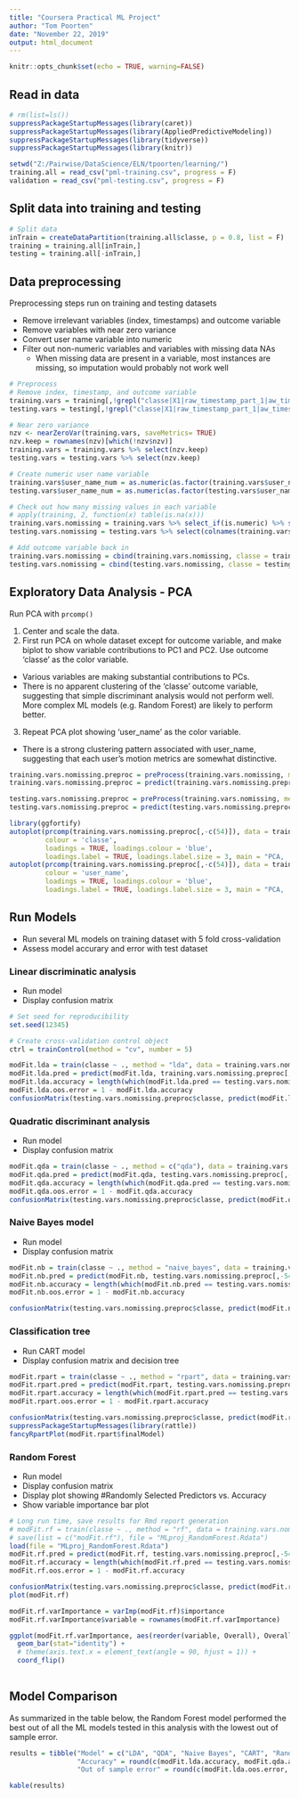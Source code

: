 ---
title: "Coursera Practical ML Project"
author: "Tom Poorten"
date: "November 22, 2019"
output: html_document
---

```{r setup, include=FALSE}
knitr::opts_chunk$set(echo = TRUE, warning=FALSE)
```

## Read in data

```{r read_data, warning=FALSE, message=FALSE}
# rm(list=ls())
suppressPackageStartupMessages(library(caret))
suppressPackageStartupMessages(library(AppliedPredictiveModeling))
suppressPackageStartupMessages(library(tidyverse))
suppressPackageStartupMessages(library(knitr))

setwd("Z:/Pairwise/DataScience/ELN/tpoorten/learning/")
training.all = read_csv("pml-training.csv", progress = F)
validation = read_csv("pml-testing.csv", progress = F)
```

## Split data into training and testing

```{r split_data}
# Split data
inTrain = createDataPartition(training.all$classe, p = 0.8, list = F)
training = training.all[inTrain,]
testing = training.all[-inTrain,]
```

## Data preprocessing

Preprocessing steps run on training and testing datasets

* Remove irrelevant variables (index, timestamps) and outcome variable
* Remove variables with near zero variance
* Convert user name variable into numeric
* Filter out non-numeric variables and variables with missing data NAs 
  + When missing data are present in a variable, most instances are missing, so imputation would probably not work well



```{r preprocessing}
# Preprocess
# Remove index, timestamp, and outcome variable
training.vars = training[,!grepl("classe|X1|raw_timestamp_part_1|aw_timestamp_part_2|cvtd_timestamp|new_window|num_window", colnames(training))]
testing.vars = testing[,!grepl("classe|X1|raw_timestamp_part_1|aw_timestamp_part_2|cvtd_timestamp|new_window|num_window", colnames(testing))]

# Near zero variance
nzv <- nearZeroVar(training.vars, saveMetrics= TRUE)
nzv.keep = rownames(nzv)[which(!nzv$nzv)]
training.vars = training.vars %>% select(nzv.keep)
testing.vars = testing.vars %>% select(nzv.keep)

# Create numeric user name variable
training.vars$user_name_num = as.numeric(as.factor(training.vars$user_name))
testing.vars$user_name_num = as.numeric(as.factor(testing.vars$user_name))

# Check out how many missing values in each variable
# apply(training, 2, function(x) table(is.na(x)))
training.vars.nomissing = training.vars %>% select_if(is.numeric) %>% select_if(function(x){!any(is.na(x))})
testing.vars.nomissing = testing.vars %>% select(colnames(training.vars.nomissing))

# Add outcome variable back in
training.vars.nomissing = cbind(training.vars.nomissing, classe = training$classe)
testing.vars.nomissing = cbind(testing.vars.nomissing, classe = testing$classe)
```

## Exploratory Data Analysis - PCA

Run PCA with `prcomp()`

1. Center and scale the data.
2. First run PCA on whole dataset except for outcome variable, and make biplot to show variable contributions to PC1 and PC2. Use outcome 'classe' as the color variable.
  + Various variables are making substantial contributions to PCs.
  + There is no apparent clustering of the 'classe' outcome variable, suggesting that simple discriminant analysis would not perform well. More complex ML models (e.g. Random Forest) are likely to perform better.
3. Repeat PCA plot showing 'user_name' as the color variable.
  + There is a strong clustering pattern associated with user_name, suggesting that each user's motion metrics are somewhat distinctive.

```{r pca}
training.vars.nomissing.preproc = preProcess(training.vars.nomissing, method = c("center","scale"))
training.vars.nomissing.preproc = predict(training.vars.nomissing.preproc, training.vars.nomissing)

testing.vars.nomissing.preproc = preProcess(training.vars.nomissing, method = c("center","scale"))
testing.vars.nomissing.preproc = predict(testing.vars.nomissing.preproc, testing.vars.nomissing)

library(ggfortify)
autoplot(prcomp(training.vars.nomissing.preproc[,-c(54)]), data = training, 
         colour = 'classe',
         loadings = TRUE, loadings.colour = 'blue',
         loadings.label = TRUE, loadings.label.size = 3, main = "PCA, 'classe' as the color variable")
autoplot(prcomp(training.vars.nomissing.preproc[,-c(54)]), data = training, 
         colour = 'user_name',
         loadings = TRUE, loadings.colour = 'blue',
         loadings.label = TRUE, loadings.label.size = 3, main = "PCA, 'user_name' as the color variable")

```

## Run Models

* Run several ML models on training dataset with 5 fold cross-validation
* Assess model accurary and error with test dataset


### Linear discriminatic analysis

* Run model
* Display confusion matrix

```{r}
# Set seed for reproducibility
set.seed(12345)

# Create cross-validation control object
ctrl = trainControl(method = "cv", number = 5)

modFit.lda = train(classe ~ ., method = "lda", data = training.vars.nomissing.preproc, trControl = ctrl)
modFit.lda.pred = predict(modFit.lda, training.vars.nomissing.preproc[,-54])
modFit.lda.accuracy = length(which(modFit.lda.pred == testing.vars.nomissing.preproc$classe)) / length(modFit.lda.pred)
modFit.lda.oos.error = 1 - modFit.lda.accuracy
confusionMatrix(testing.vars.nomissing.preproc$classe, predict(modFit.lda, testing.vars.nomissing.preproc[,-54]))
```

### Quadratic discriminant analysis

* Run model
* Display confusion matrix

```{r}
modFit.qda = train(classe ~ ., method = c("qda"), data = training.vars.nomissing.preproc, trControl = ctrl)
modFit.qda.pred = predict(modFit.qda, testing.vars.nomissing.preproc[,-54])
modFit.qda.accuracy = length(which(modFit.qda.pred == testing.vars.nomissing.preproc$classe)) / length(modFit.qda.pred)
modFit.qda.oos.error = 1 - modFit.qda.accuracy
confusionMatrix(testing.vars.nomissing.preproc$classe, predict(modFit.qda, testing.vars.nomissing.preproc[,-54]))
```

### Naive Bayes model

* Run model
* Display confusion matrix

```{r}
modFit.nb = train(classe ~ ., method = "naive_bayes", data = training.vars.nomissing.preproc, trControl = ctrl)
modFit.nb.pred = predict(modFit.nb, testing.vars.nomissing.preproc[,-54])
modFit.nb.accuracy = length(which(modFit.nb.pred == testing.vars.nomissing.preproc$classe)) / length(modFit.nb.pred)
modFit.nb.oos.error = 1 - modFit.nb.accuracy

confusionMatrix(testing.vars.nomissing.preproc$classe, predict(modFit.nb, testing.vars.nomissing.preproc[,-54]))
```

### Classification tree

* Run CART model
* Display confusion matrix and decision tree

```{r}
modFit.rpart = train(classe ~ ., method = "rpart", data = training.vars.nomissing.preproc, trControl = ctrl)
modFit.rpart.pred = predict(modFit.rpart, testing.vars.nomissing.preproc[,-54])
modFit.rpart.accuracy = length(which(modFit.rpart.pred == testing.vars.nomissing.preproc$classe)) / length(modFit.rpart.pred)
modFit.rpart.oos.error = 1 - modFit.rpart.accuracy

confusionMatrix(testing.vars.nomissing.preproc$classe, predict(modFit.rpart, testing.vars.nomissing.preproc[,-54]))
suppressPackageStartupMessages(library(rattle))
fancyRpartPlot(modFit.rpart$finalModel)
```

### Random Forest

* Run model
* Display confusion matrix
* Display plot showing #Randomly Selected Predictors vs. Accuracy
* Show variable importance bar plot

```{r}
# Long run time, save results for Rmd report generation
# modFit.rf = train(classe ~ ., method = "rf", data = training.vars.nomissing.preproc, trControl = ctrl)
# save(list = c("modFit.rf"), file = "MLproj_RandomForest.Rdata")
load(file = "MLproj_RandomForest.Rdata")
modFit.rf.pred = predict(modFit.rf, testing.vars.nomissing.preproc[,-54])
modFit.rf.accuracy = length(which(modFit.rf.pred == testing.vars.nomissing.preproc$classe)) / length(modFit.rf.pred)
modFit.rf.oos.error = 1 - modFit.rf.accuracy

confusionMatrix(testing.vars.nomissing.preproc$classe, predict(modFit.rf, testing.vars.nomissing.preproc[,-54]))
plot(modFit.rf)

modFit.rf.varImportance = varImp(modFit.rf)$importance
modFit.rf.varImportance$variable = rownames(modFit.rf.varImportance)

ggplot(modFit.rf.varImportance, aes(reorder(variable, Overall), Overall)) + 
  geom_bar(stat="identity") +
  # theme(axis.text.x = element_text(angle = 90, hjust = 1)) +
  coord_flip()
  
```


## Model Comparison

As summarized in the table below, the Random Forest model performed the best out of all the ML models tested in this analysis with the lowest out of sample error. 

```{r results_table, echo = FALSE}
results = tibble("Model" = c("LDA", "QDA", "Naive Bayes", "CART", "Random Forest"),
                 "Accuracy" = round(c(modFit.lda.accuracy, modFit.qda.accuracy, modFit.nb.accuracy, modFit.rpart.accuracy, modFit.rf.accuracy),3),
                 "Out of sample error" = round(c(modFit.lda.oos.error, modFit.qda.oos.error, modFit.nb.oos.error, modFit.rpart.oos.error, modFit.rf.oos.error),3))

kable(results)
```
